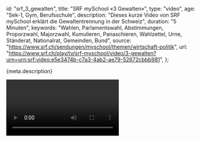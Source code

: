 
  id: "srf_3_gewalten",
  title: "SRF mySchool «3 Gewalten»",
  type: "video",
  age: "Sek-1, Gym, Berufsschule",
  description:
    "Dieses kurze Video von SRF mySchool erklärt die Gewaltentrennung in der Schweiz",
  duration: "5 Minuten",
  keywords:
    "Wahlen, Parlamentswahl, Abstimmungen, Proporzwahl, Majorzwahl, Kumulieren, Panaschieren, Wahlzettel, Urne, Ständerat, Nationalrat, Gemeinden, Bund",
  source: "https://www.srf.ch/sendungen/myschool/themen/wirtschaft-politik",
  url:
    "https://www.srf.ch/play/tv/srf-myschool/video/3-gewalten?urn=urn:srf:video:e5e3474b-c7a3-4ab2-ae79-52672cbbb981",
};

<Ref source={meta.source}>
  <p>{meta.description}</p>
  <Video url={meta.url} />
</Ref>
